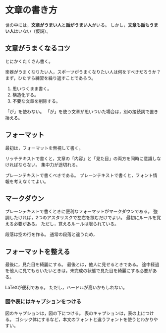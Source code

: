 # 文章の書き方 {#howtowrite}

世の中には，**文章がうまい人**と**話がうまい人**がいる。
しかし，**文章も話もうまい人**はいない（仮説）。

## 文章がうまくなるコツ

とにかくたくさん書く。

楽器がうまくなりたい人，スポーツがうまくなりたい人は何をすべきだろうか？
まず，ひたすら練習を繰り返すことであろう。

1. 思いつくまま書く。
1. 構造化する。
1. 不要な文章を削除する。

「が」を使わない。
「が」を使う文章が思いついた場合は，別の接続詞で置き換える。


## フォーマット

最初は，フォーマットを無視して書く。

リッチテキストで書くと，文章の「内容」と「見た目」の両方を同時に意識しなければならない。
集中力が途切れる。

プレーンテキストで書くべきである。
プレーンテキストで書くと，フォント情報を考えなくてよい。


## マークダウン

プレーンテキストで書くときに便利なフォーマットがマークダウンである。
強調したければ，2つのアスタリスクで左右を挟むだけでよい。
最初にルールを覚える必要がある。
ただし，覚えるルールは限られている。

段落は空の行を作る。
通常の段落と違うため，

## フォーマットを整える

最後に，見た目を綺麗にする。
最後とは，他人に見せるときである。
途中経過を他人に見てもらいたいときは，未完成の状態で見た目を綺麗にする必要がある。

LaTeXが便利である。
ただし，ハードルが高いかもしれない。

### 図や表にはキャプションをつける

図のキャプションは，図の下につける。
表のキャプションは，表の上につける。
ゴシック体にするなど，本文のフォントと違うフォントを使うとわかりやすい。

